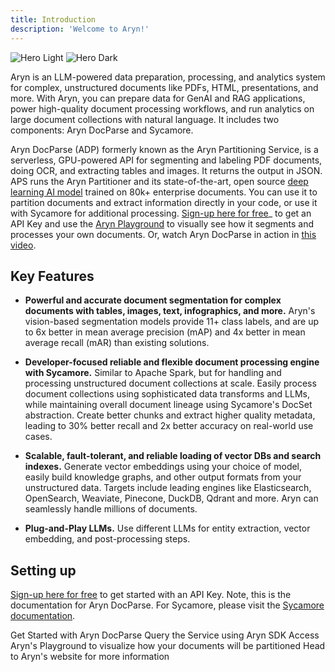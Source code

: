 ```yaml
---
title: Introduction
description: 'Welcome to Aryn!'
---
```


<img
  className="block dark:hidden"
  src="/images/hero-light.svg"
  alt="Hero Light"
/>
<img
  className="hidden dark:block"
  src="/images/hero-dark.svg"
  alt="Hero Dark"
/>

Aryn is an LLM-powered data preparation, processing, and analytics system for complex, unstructured documents like PDFs, HTML, presentations, and more. With Aryn, you can prepare data for GenAI and RAG applications, power high-quality document processing workflows, and run analytics on large document collections with natural language. It includes two components: Aryn DocParse and Sycamore.

Aryn DocParse (ADP) formerly known as the Aryn Partitioning Service, is a serverless, GPU-powered API for segmenting and labeling PDF documents, doing OCR, and extracting tables and images. It returns the output in JSON. APS runs the Aryn Partitioner and its state-of-the-art, open source
[deep learning AI model](https://huggingface.co/Aryn/deformable-detr-DocLayNet) trained on 80k+ enterprise documents. 
You can use it to partition documents and extract information directly in your code, or use it with Sycamore for additional processing. [Sign-up here for free](https://www.aryn.ai/get-started)_ to get an API Key and use the [Aryn Playground](https://play.aryn.cloud/partitioning) to visually see how it segments and processes your own documents. 
Or, watch Aryn DocParse in action in [this video](https://www.aryn.ai/?name=ArynPartitioningService_Intro).


## Key Features

* **Powerful and accurate document segmentation for complex documents with tables, images, text, infographics, and more.**  Aryn's vision-based segmentation models provide 11+ class labels, and are up to 6x better in mean average precision (mAP) and 4x better in mean average recall (mAR) than existing solutions.

* **Developer-focused reliable and flexible document processing engine with Sycamore.** Similar to Apache Spark, but for handling and processing unstructured document collections at scale. Easily process document collections using sophisticated data transforms and LLMs, while maintaining overall document lineage using Sycamore's DocSet abstraction. Create better chunks and extract higher quality metadata, leading to 30% better recall and 2x better accuracy on real-world use cases.

* **Scalable, fault-tolerant, and reliable loading of vector DBs and search indexes.** Generate vector embeddings using your choice of model, easily build knowledge graphs, and other output formats from your unstructured data. Targets include leading engines like Elasticsearch, OpenSearch, Weaviate, Pinecone, DuckDB, Qdrant and more. Aryn can seamlessly handle millions of documents.

* **Plug-and-Play LLMs.** Use different LLMs for entity extraction, vector embedding, and post-processing steps.

## Setting up

[Sign-up here for free](https://www.aryn.ai/get-started) to get started with an API Key. Note, this is the documentation for Aryn DocParse. For Sycamore, please visit the [Sycamore documentation](https://www.aryn.ai/sycamore).

<CardGroup cols={2}>
  <Card
    title="Quickstart"
    icon="play"
    href="quickstart"
  >
    Get Started with Aryn DocParse
  </Card>
  <Card
    title="Use the Aryn-SDK"
    icon="rectangle-terminal"
    href="aryn_docparse/aryn_sdk"
  >
    Query the Service using Aryn SDK
  </Card>
    <Card
    title="Use Aryn Playground"
    icon="palette"
    href="https://play.aryn.cloud/choose"
  >
    Access Aryn's Playground to visualize how your documents will be partitioned
  </Card>
  <Card
    title="Website"
    icon="globe"
    href="https://www.aryn.ai/"
  >
    Head to Aryn's website for more information
  </Card>
</CardGroup>

